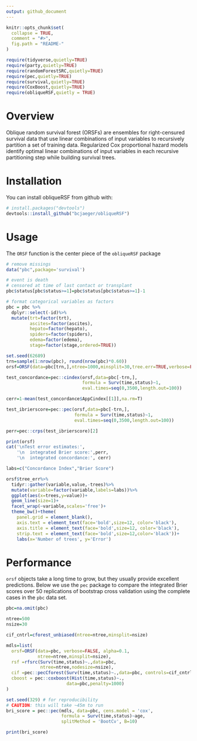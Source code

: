 ```yaml
---
output: github_document
---
```


<!-- README.md is generated from README.Rmd. Please edit that file -->

```r
knitr::opts_chunk$set(
  collapse = TRUE,
  comment = "#>",
  fig.path = "README-"
)

require(tidyverse,quietly=TRUE)
require(party,quietly=TRUE)
require(randomForestSRC,quietly=TRUE)
require(pec,quietly=TRUE)
require(survival,quietly=TRUE)
require(CoxBoost,quietly=TRUE)
require(obliqueRSF,quietly = TRUE)

```



# Overview

Oblique random survival forest (ORSFs) are ensembles for right-censured survival data that use linear combinations of input variables to recursively partition a set of training data. Regularized Cox proportional hazard models identify optimal linear combinations of input variables in each recursive partitioning step while building survival trees.

# Installation

You can install obliqueRSF from github with:

```r
# install.packages("devtools")
devtools::install_github("bcjaeger/obliqueRSF")
```


# Usage

The `ORSF` function is the center piece of the `obliqueRSF` package 


```r

# remove missings
data("pbc",package='survival')

# event is death
# censored at time of last contact or transplant
pbc$status[pbc$status>=1]=pbc$status[pbc$status>=1]-1

# format categorical variables as factors
pbc = pbc %>% 
  dplyr::select(-id)%>%
  mutate(trt=factor(trt),
         ascites=factor(ascites),
         hepato=factor(hepato),
         spiders=factor(spiders),
         edema=factor(edema),
         stage=factor(stage,ordered=TRUE))

set.seed(62689)
trn=sample(1:nrow(pbc), round(nrow(pbc)*0.60))
orsf=ORSF(data=pbc[trn,],ntree=1000,minsplit=30,tree.err=TRUE,verbose=FALSE)

test_concordance=pec::cindex(orsf,data=pbc[-trn,],
                             formula = Surv(time,status)~1,
                             eval.times=seq(0,3500,length.out=100))

cerr=1-mean(test_concordance$AppCindex[[1]],na.rm=T)

test_ibrierscore=pec::pec(orsf,data=pbc[-trn,],
                          formula = Surv(time,status)~1,
                          eval.times=seq(0,3500,length.out=100))

perr=pec::crps(test_ibrierscore)[2]

print(orsf)
cat('\nTest error estimates:',
    '\n  integrated Brier score:',perr,
    '\n  integrated concordance:', cerr)

labs=c("Concordance Index","Brier Score")

orsf$tree_err%>%
  tidyr::gather(variable,value,-trees)%>%
  mutate(variable=factor(variable,labels=labs))%>%
  ggplot(aes(x=trees,y=value))+
  geom_line(size=1)+
  facet_wrap(~variable,scales='free')+
  theme_bw()+theme(
    panel.grid = element_blank(),
    axis.text = element_text(face='bold',size=12, color='black'),
    axis.title = element_text(face='bold',size=12, color='black'),
    strip.text = element_text(face='bold',size=12,color='black'))+
    labs(x='Number of trees', y='Error')

```

# Performance

`orsf` objects take a long time to grow, but they usually provide excellent predictions. Below we use the `pec` package to compare the integrated Brier scores over 50 replications of bootstrap cross validation using the complete cases in the `pbc` data set.

```r

pbc=na.omit(pbc)

ntree=500
nsize=30

cif_cntrl=cforest_unbiased(ntree=ntree,minsplit=nsize)

mdls=list(
  orsf=ORSF(data=pbc, verbose=FALSE, alpha=0.1,
            ntree=ntree,minsplit=nsize),
  rsf =rfsrc(Surv(time,status)~.,data=pbc,
             ntree=ntree,nodesize=nsize),
  cif =pec::pecCforest(Surv(time,status)~.,data=pbc, controls=cif_cntrl),
  cboost = pec::coxboost(Hist(time,status)~.,
                       data=pbc,penalty=1000)
)

set.seed(329) # for reproducibility
# CAUTION: this will take ~45m to run
bri_score = pec::pec(mdls, data=pbc, cens.model = 'cox',
                     formula = Surv(time,status)~age, 
                     splitMethod = 'BootCv', B=10)

print(bri_score)


```



